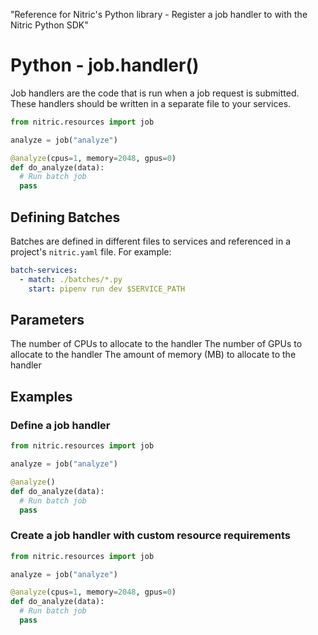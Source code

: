   "Reference for Nitric's Python library - Register a job handler to with the Nitric Python SDK"

# Python - job.handler()

Job handlers are the code that is run when a job request is submitted. These handlers should be written in a separate file to your services.

```python
from nitric.resources import job

analyze = job("analyze")

@analyze(cpus=1, memory=2048, gpus=0)
def do_analyze(data):
  # Run batch job
  pass
```

## Defining Batches

Batches are defined in different files to services and referenced in a project's `nitric.yaml` file. For example:

```yaml
batch-services:
  - match: ./batches/*.py
    start: pipenv run dev $SERVICE_PATH
```

## Parameters

<Properties>
  <Property name="cpus" type="int">
    The number of CPUs to allocate to the handler
  </Property>
  <Property name="gpus" type="int">
    The number of GPUs to allocate to the handler
  </Property>
  <Property name="memory" type="int">
    The amount of memory (MB) to allocate to the handler
  </Property>
</Properties>

## Examples

### Define a job handler

```python
from nitric.resources import job

analyze = job("analyze")

@analyze()
def do_analyze(data):
  # Run batch job
  pass
```

### Create a job handler with custom resource requirements

```python
from nitric.resources import job

analyze = job("analyze")

@analyze(cpus=1, memory=2048, gpus=0)
def do_analyze(data):
  # Run batch job
  pass
```
